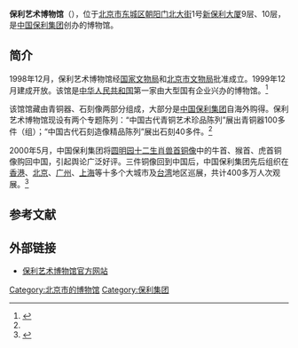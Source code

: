 {{Coord|39.9332369|116.4294380|type:landmark_region:CN-11_source:GoogleMaps|display=title}}
{{Infobox Museum
|name          = 保利艺术博物馆
|image         = 
|imagesize     = 250px
|caption       =
|map_type      =
|map_caption   = 
|latitude      =
|longitude     =
|established   = 1998年
|dissolved     =
|location      = {{CHN}}[[北京市|北京市]][[东城区_(北京市)|东城区]][[朝阳门北大街|朝阳门北大街]]1号[[新保利大厦|新保利大厦]]9层、10层
|type          = 
|visitors      = 
|director      = 
|curator       = 
|publictransit = 
|website       = 
}}
'''保利艺术博物馆'''（{{lang-en|Poly Art Museum}}），位于[[北京市|北京市]][[东城区_(北京市)|东城区]][[朝阳门北大街|朝阳门北大街]]1号[[新保利大厦|新保利大厦]]9层、10层，是[[中国保利集团|中国保利集团]]创办的博物馆。

==简介==
1998年12月，保利艺术博物馆经[[国家文物局|国家文物局]]和[[北京市文物局|北京市文物局]]批准成立。1999年12月建成开放。该馆是[[中华人民共和国|中华人民共和国]]第一家由大型国有企业兴办的博物馆。<ref name=jianjie>{{Cite web |url=http://www.polyartmuseum.com/site/about.html |title=间接，保利艺术博物馆，于2014-12-15查阅 |accessdate=2014-12-14 |archive-date=2014-12-14 |archive-url=https://web.archive.org/web/20141214175346/http://www.polyartmuseum.com/site/about.html |dead-url=no }}</ref>

该馆馆藏由青铜器、石刻像两部分组成，大部分是[[中国保利集团|中国保利集团]]自海外购得。保利艺术博物馆现设有两个专题陈列：“中国古代青铜艺术珍品陈列”展出青铜器100多件（组）；“中国古代石刻造像精品陈列”展出石刻40多件。<ref name=jianjie/>

2000年5月，中国保利集团将[[圆明园十二生肖兽首铜像|圆明园十二生肖兽首铜像]]中的牛首、猴首、虎首铜像购回中国，引起舆论广泛好评。三件铜像回到中国后，中国保利集团先后组织在[[香港|香港]]、[[北京|北京]]、[[广州|广州]]、[[上海|上海]]等十多个大城市及[[台湾|台湾]]地区巡展，共计400多万人次观展。<ref>{{Cite web |url=http://www.ccdy.cn/zhongguoguan/shuju/zonghe/201109/t20110927_139685.htm |title=保利艺术博物馆，中国文化传媒网，2010-09-21 |accessdate=2014-12-14 |archive-date=2014-12-14 |archive-url=https://web.archive.org/web/20141214171345/http://www.ccdy.cn/zhongguoguan/shuju/zonghe/201109/t20110927_139685.htm |dead-url=no }}</ref>

==参考文献==
{{commonscat|Poly Art Museum}}
{{reflist}}

==外部链接==
*[http://www.polyartmuseum.com/ 保利艺术博物馆官方网站]{{Wayback|url=http://www.polyartmuseum.com/ |date=20141214171842 }}

[[Category:北京市的博物馆|Category:北京市的博物馆]]
[[Category:保利集团|Category:保利集团]]